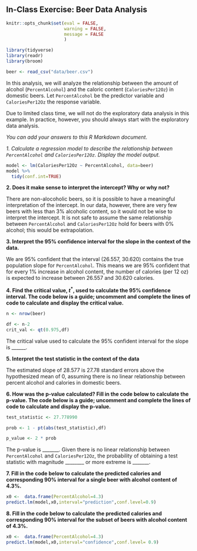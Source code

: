 
## In-Class Exercise: Beer Data Analysis

```r
knitr::opts_chunk$set(eval = FALSE, 
                      warning = FALSE,
                      message = FALSE
                      )
```

```r
library(tidyverse)
library(readr)
library(broom)
```

```r
beer <- read_csv("data/beer.csv")
```

In this analysis, we will analyze the relationship between the amount of alcohol (`PercentAlcohol`) and the caloric content (`CaloriesPer12Oz`) in domestic beers. Let `PercentAlcohol` be the predictor variable and `CaloriesPer12Oz` the response variable. 

Due to limited class time, we will not do the exploratory data analysis in this example. In practice, however, you should always start with the exploratory data analysis.

*You can add your answers to this R Markdown document*.

*1. Calculate a regression model to describe the relationship between `PercentAlcohol` and `CaloriesPer12Oz`. Display the model output.*

```r
model <- lm(CaloriesPer12Oz ~ PercentAlcohol, data=beer)
model %>% 
  tidy(conf.int=TRUE)
```

**2. Does it make sense to interpret the intercept? Why or why not?**

There are non-alocoholic beers, so it is possible to have a meaningful interpretation of the intercept. In our data, however, there are very few beers with less than 3% alcoholic content, so it would not be wise to interpret the intercept. It is not safe to assume the same relationship between `PercentAlcohol` and `CaloriesPer12Oz` hold for beers with 0% alcohol; this would be extrapolation. 

**3. Interpret the 95% confidence interval for the slope in the context of the data.**

We are 95% confident that the interval (26.557, 30.620) contains the true population slope for `PercentAlcohol`. This means we are 95% confident that for every 1% increase in alcohol content, the number of calories (per 12 oz) is expected to increase between 26.557 and 30.620 calories. 

**4. Find the critical value, $t^*$, used to calculate the 95% confidence interval. The code below is a guide; uncomment and complete the lines of code to calculate and display the critical value.**

```r
n <- nrow(beer)

df <- n-2
crit_val <- qt(0.975,df)
```

The critical value used to calculate the 95% confident interval for the slope is ______. 

**5. Interpret the test statistic in the context of the data**

The estimated slope of 28.577 is 27.78 standard errors above the hypothesized mean of 0, assuming there is no linear relationship between percent alcohol and calories in domestic beers.

**6. How was the p-value calculated? Fill in the code below to calculate the p-value. The code below is a guide; uncomment and complete the lines of code to calculate and display the p-value.**

```r
test_statistic <- 27.778990

prob <- 1 - pt(abs(test_statistic),df)

p_value <- 2 * prob
```

The p-value is _______. Given there is no linear relationship between `PercentAlcohol` and `CaloriesPer12Oz`, the probability of obtaining a test statistic with magnitude ________ or more extreme is _______.

**7. Fill in the code below to calculate the predicted calories and corresponding 90% interval for a single beer with alcohol content of 4.3%.**

```r
x0 <-  data.frame(PercentAlcohol=4.3)
predict.lm(model,x0,interval="prediction",conf.level=0.9) 
```


**8. Fill in the code below to calculate the predicted calories and corresponding 90% interval for the subset of beers with alcohol content of 4.3%.**

```r
x0 <-  data.frame(PercentAlcohol=4.3)
predict.lm(model,x0,interval="confidence",conf.level= 0.9) 
```
